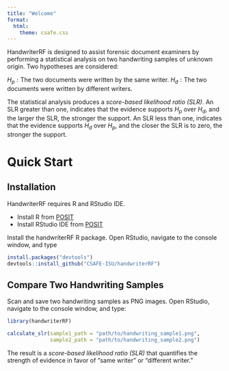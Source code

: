 ```yaml
---
title: "Welcome"
format: 
  html:
    theme: csafe.css
---
```


HandwriterRF is designed to assist forensic document examiners by performing a statistical analysis on two handwriting samples of unknown origin. Two hypotheses are considered:

$H_p: \text{The two documents were written by the same writer.}$
$H_d: \text{The two documents were written by different writers.}$

The statistical analysis produces a *score-based likelihood ratio (SLR)*. An SLR greater than one, indicates that the evidence supports $H_p$ over $H_d$, and the larger the SLR, the stronger the support. An SLR less than one, indicates that the evidence supports $H_d$ over $H_p$, and the closer the SLR is to zero, the stronger the support.

# Quick Start

## Installation

HandwriterRF requires R and RStudio IDE.

-   Install R from [POSIT](https://posit.co/download/rstudio-desktop/)
-   Install RStudio IDE from [POSIT](https://posit.co/download/rstudio-desktop/)

Install the handwriterRF R package. Open RStudio, navigate to the console window, and type

```r
install.packages("devtools")
devtools::install_github("CSAFE-ISU/handwriterRF")
```

## Compare Two Handwriting Samples

Scan and save two handwriting samples as PNG images. Open RStudio, navigate to the console window, and type:

```r
library(handwriterRF)

calculate_slr(sample1_path = "path/to/handwriting_sample1.png",
              sample2_path = "path/to/handwriting_sample2.png")
```

The result is a *score-based likelihood ratio (SLR)* that quantifies the strength of evidence in favor of "same writer" or "different writer." 
